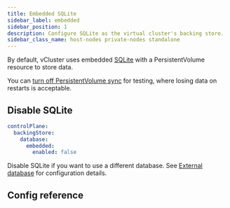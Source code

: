 ```yaml
---
title: Embedded SQLite
sidebar_label: embedded
sidebar_position: 1
description: Configure SQLite as the virtual cluster's backing store.
sidebar_class_name: host-nodes private-nodes standalone
---
```



<TenancySupport hostNodes="true" privateNodes="true" standalone="true"/>

<!-- vale off -->

By default, vCluster uses embedded [SQLite](https://www.sqlite.org/index.html) with a PersistentVolume resource to store data.

You can [turn off PersistentVolume sync](../../../../sync/to-host/storage/persistent-volumes.mdx) for testing, where losing data on restarts is acceptable. 

## Disable SQLite

```yaml
controlPlane:
  backingStore:
    database:
      embedded:
        enabled: false
```

Disable SQLite if you want to use a different database. See [External database](./external.mdx) for configuration details.

## Config reference

<ConfigReference/>
